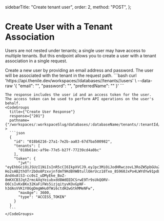   sidebarTitle: "Create tenant user",
  order: 2,
  method: "POST",
};

# Create User with a Tenant Association

Users are not nested under tenants; a single user may have access to multiple tenants. But this endpoint allows you to create a user with a tenant association in a single request.

<div className="grid grid-cols-2 gap-4">
    Create a new user by providing an email address and password. The user will be associated with the tenant in the request path.
    <CodeGroups
      title={"Create User Request"}
      method={"POST"}
      pathname={"/workspaces/:workspaceSlug/databases/:databaseName/tenants/:tenantId/users"}
    >
      ```bash
      curl 'https://api.thenile.dev/workspaces/<string>/databases/<string>/tenants/<string>/users' \
      --data-raw '{
        "email": "<string>",
        "password": "<string>",
        "preferredName": "<string>"
      }'
      ```
    </CodeGroups>

    The response includes the user id and an access token for the user. The access token can be used to perform API operations on the user's behalf.
    <CodeGroups
      title={"Create User Response"}
      response={"201"}
      pathname={"/workspaces/:workspaceSlug/databases/:databaseName/tenants/:tenantId/users"}
    >
      ```json
      {
        "id": "018b6216-27a1-7e2b-aa83-67d7ba500982",
        "tenants": [
          "018b61ec-af9e-77e5-b27f-77239cd4a0bc"
        ],
        "token": {
          "jwt": "eyEhbGciOiJSUzI1NiIsInR5cCI6IkpXVCJ9.eyJpc3MiOiJodHRwczovL3RoZW5pbGUuZGV2IiwiYXVkIjpbImRhdGFiYXNlOjAxOGI2MWJjLWNmMmMtNzM5Mi05MmE2LWYxYTgxMWNmNDQxOSIsIm5pbGUiXSwiaWF0IjoxNjk4MTU3NzAxLCJleHAiOjE2OTgxNjEzMDEsInN1YiI6IjAxOGI2MjE2LTI3YTEtN2UyYi1hYTgzLTY3ZDdiYTUwMDk4MiIsImp0aSI6ImM1OGU0MjExLTJkMTItNDEwZS05MDYwLTRhYjUyYmYxOGQ4MiIsIm5hbWUiOiJwc2NrYXVnaHQiLCJlbWFpbCI6InNjb3R0aWN1c0Btc24uY29tIiwic2NvcGUiOiJkYXNoYm9hcmQifQ.XrdLCZX7VxpTtaKx-Ho2sAB2thOTr2bOo8PzxvjnfdmT9KdBVWBtullOmrUcz18Txo_8S960JxPo4LWYdYw91pdLJ2PNcuFNEFiRLQFmkpOH7v7TjJ6cdm9pniE8aOGkWJpjAMuLg767vEFJIsoRRFPR9v30dN0Sh0OgDpUIYWn6ngW16Y6OhpiNPHveQ-And4vAlS3-cc0sI_uDMyEke_BoZ-8mKXCB3JqtZrmcAXqYeiubxdd8WdEEDCSrwE9Tr9sUkQORV-O6CsIvKxBKx32KaFiFWs5izjqityvKOvGpNF-h3dAsVVK1Y0GgDmgWHu0TWi6ctdH2wGtkMMeNFw",
          "maxAge": 3600,
          "type": "ACCESS_TOKEN"
        }
      }
      ```
    </CodeGroups>

</div>

